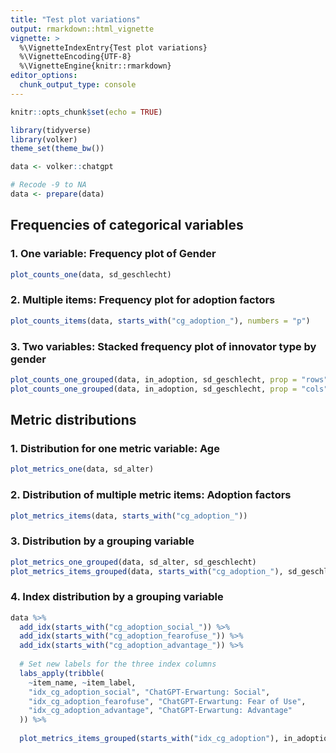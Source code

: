 ```yaml
---
title: "Test plot variations"
output: rmarkdown::html_vignette
vignette: >
  %\VignetteIndexEntry{Test plot variations}
  %\VignetteEncoding{UTF-8}
  %\VignetteEngine{knitr::rmarkdown}
editor_options: 
  chunk_output_type: console
---
```


```r
knitr::opts_chunk$set(echo = TRUE)

library(tidyverse)
library(volker)
theme_set(theme_bw())

data <- volker::chatgpt

# Recode -9 to NA
data <- prepare(data)

```

## Frequencies of categorical variables

### 1. One variable: Frequency plot of Gender
```r
plot_counts_one(data, sd_geschlecht)
```

### 2. Multiple items: Frequency plot for adoption factors
```r
plot_counts_items(data, starts_with("cg_adoption_"), numbers = "p")
```

### 3. Two variables: Stacked frequency plot of innovator type by gender

```r
plot_counts_one_grouped(data, in_adoption, sd_geschlecht, prop = "rows")
plot_counts_one_grouped(data, in_adoption, sd_geschlecht, prop = "cols")
```

## Metric distributions

### 1. Distribution for one metric variable: Age
```r
plot_metrics_one(data, sd_alter)
```


### 2. Distribution of multiple metric items: Adoption factors
```r
plot_metrics_items(data, starts_with("cg_adoption_"))
```

### 3. Distribution by a grouping variable
```r
plot_metrics_one_grouped(data, sd_alter, sd_geschlecht)
plot_metrics_items_grouped(data, starts_with("cg_adoption_"), sd_geschlecht)
```

### 4. Index  distribution by a grouping variable
```r

data %>%
  add_idx(starts_with("cg_adoption_social_")) %>%
  add_idx(starts_with("cg_adoption_fearofuse_")) %>%
  add_idx(starts_with("cg_adoption_advantage_")) %>%
  
  # Set new labels for the three index columns
  labs_apply(tribble(
    ~item_name, ~item_label,
    "idx_cg_adoption_social", "ChatGPT-Erwartung: Social",
    "idx_cg_adoption_fearofuse", "ChatGPT-Erwartung: Fear of Use",
    "idx_cg_adoption_advantage", "ChatGPT-Erwartung: Advantage"
  )) %>%
  
  plot_metrics_items_grouped(starts_with("idx_cg_adoption"), in_adoption)
  
```

